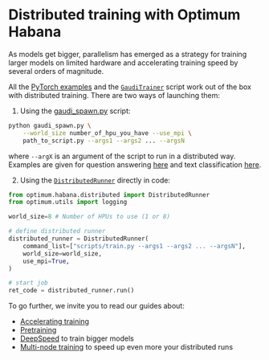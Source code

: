 <!---
Copyright 2022 The HuggingFace Team. All rights reserved.

Licensed under the Apache License, Version 2.0 (the "License");
you may not use this file except in compliance with the License.
You may obtain a copy of the License at

    http://www.apache.org/licenses/LICENSE-2.0

Unless required by applicable law or agreed to in writing, software
distributed under the License is distributed on an "AS IS" BASIS,
WITHOUT WARRANTIES OR CONDITIONS OF ANY KIND, either express or implied.
See the License for the specific language governing permissions and
limitations under the License.
-->

# Distributed training with Optimum Habana

As models get bigger, parallelism has emerged as a strategy for training larger models on limited hardware and accelerating training speed by several orders of magnitude.

All the [PyTorch examples](https://github.com/huggingface/optimum-habana/tree/main/examples) and the [`GaudiTrainer`](https://huggingface.co/docs/optimum/habana/package_reference/trainer) script work out of the box with distributed training.
There are two ways of launching them:

1. Using the [gaudi_spawn.py](https://github.com/huggingface/optimum-habana/blob/main/examples/gaudi_spawn.py) script:

```bash
python gaudi_spawn.py \
    --world_size number_of_hpu_you_have --use_mpi \
    path_to_script.py --args1 --args2 ... --argsN
```
where `--argX` is an argument of the script to run in a distributed way.
Examples are given for question answering [here](https://github.com/huggingface/optimum-habana/blob/main/examples/question-answering/README.md#multi-card-training) and text classification [here](https://github.com/huggingface/optimum-habana/tree/main/examples/text-classification#multi-card-training).

2. Using the [`DistributedRunner`](https://huggingface.co/docs/optimum/habana/package_reference/distributed_runner) directly in code:

```python
from optimum.habana.distributed import DistributedRunner
from optimum.utils import logging

world_size=8 # Number of HPUs to use (1 or 8)

# define distributed runner
distributed_runner = DistributedRunner(
    command_list=["scripts/train.py --args1 --args2 ... --argsN"],
    world_size=world_size,
    use_mpi=True,
)

# start job
ret_code = distributed_runner.run()
```

To go further, we invite you to read our guides about:
- [Accelerating training](../usage_guides/accelerate_training)
- [Pretraining](../usage_guides/pretraining)
- [DeepSpeed](../usage_guides/deepspeed) to train bigger models
- [Multi-node training](../usage_guides/multi_node_training) to speed up even more your distributed runs
